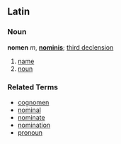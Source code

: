 ==Latin==

===Noun===
'''nomen''' ''m'', '''[[nominis]]'''; [[third declension]]

# [[name]]
# [[noun]]

===Related Terms===

*[[cognomen]]
*[[nominal]]
*[[nominate]]
*[[nomination]]
*[[pronoun]]